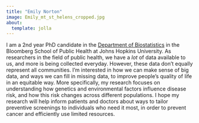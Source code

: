 ```yaml
---
title: "Emily Norton"
image: Emily_mt_st_helens_cropped.jpg
about:
  template: jolla
---
```


I am a 2nd year PhD candidate in the [Department of Biostatistics](https://publichealth.jhu.edu/departments/biostatistics) in the Bloomberg School of Public Health  at Johns Hopkins University. As researchers in the field of public health, we have a *lot* of data available to us, and more is being collected everyday. However, these data don't equally represent all communities. I'm interested in how we can make sense of big data, and ways we can fill in missing data, to improve people's quality of life in an equitable way. More specifically, my research focuses on understanding how genetics and environmental factors influence disease risk, and how this risk changes across different populations. I hope my research will help inform patients and doctors about ways to tailor preventive screenings to individuals who need it most, in order to prevent cancer and efficiently use limited resources. 
<br>

